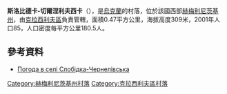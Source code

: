 {{coord|49|38|19|N|26|48|33|E|scale:100000|display=title}}

'''斯洛比德卡-切爾涅利夫西卡'''（{{lang-uk|Слобідка-Чернелівська}}），是[[烏克蘭|烏克蘭]]的村落，位於該國西部[[赫梅利尼茨基州|赫梅利尼茨基州]]，由[[克拉西利夫區|克拉西利夫區]]負責管轄，面積0.47平方公里，海拔高度309米，2001年人口85，人口密度每平方公里180.5人。

==參考資料==
* [http://weather.in.ua/ua/hmel'nickaja/24151 Погода в селі Слобідка-Чернелівська] {{Wayback|url=http://weather.in.ua/ua/hmel%27nickaja/24151 |date=20111220090632 }}

{{DEFAULTSORT:Слобідка-Чернелівська}}
[[Category:赫梅利尼茨基州村落|Category:赫梅利尼茨基州村落]]
[[Category:克拉西利夫區村落|Category:克拉西利夫區村落]]


{{Khmelnytskyi-geo-stub}}